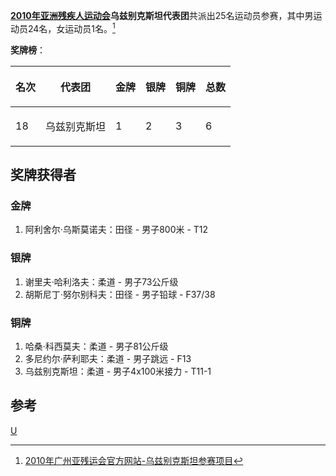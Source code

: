 {{Infobox Country Asian Games
|NPC=UZB
|year=2010
|edition=残疾人
|competitors=25
|sports=
|gold=1
|silver=2
|bronze=3
|rank=18
}}
'''[[2010年亚洲残疾人运动会|2010年亚洲残疾人运动会]]乌兹别克斯坦代表团'''共派出25名运动员参赛，其中男运动员24名，女运动员1名。<ref>[http://www.gzapg2010.cn/info/CHN_CHN/ZZ/ZZE130B_@@@@@@@@@@@@@@@@@CHN_NPC=UZB.html 2010年广州亚残运会官方网站-乌兹别克斯坦参赛项目]{{dead link|date=2018年5月 |bot=InternetArchiveBot |fix-attempted=yes }}</ref>

'''奖牌榜'''：
{| class="wikitable"
|-
! 名次 !! 代表团 !! 金牌 !! 银牌 !! 铜牌 !! 总数
|-
| 18 || 乌兹别克斯坦 || 1 || 2 || 3 || 6
|}	

==奖牌获得者==
===金牌===
#阿利舍尔·乌斯莫诺夫：田径 - 男子800米 - T12
===银牌===
#谢里夫·哈利洛夫：柔道 - 男子73公斤级
#胡斯尼丁·努尔别科夫：田径 - 男子铅球 - F37/38
===铜牌===
#哈桑·科西莫夫：柔道 - 男子81公斤级
#多尼约尔·萨利耶夫：柔道 - 男子跳远 - F13
#乌兹别克斯坦：柔道 - 男子4x100米接力 - T11-1

==参考==
<references />

{{2010年亚洲残疾人运动会代表团}}
[[分类:2010年亚洲残疾人运动会代表团|U]]